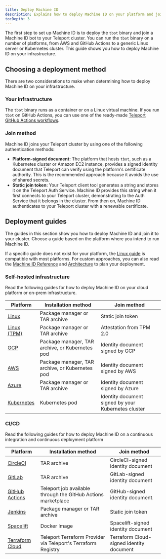 ```yaml
---
title: Deploy Machine ID
description: Explains how to deploy Machine ID on your platform and join it to your Teleport cluster.
tocDepth: 3
---
```


The first step to set up Machine ID is to deploy the `tbot` binary and join a
Machine ID bot to your Teleport cluster. You can run the `tbot` binary on a
number of platforms, from AWS and GitHub Actions to a generic Linux server or
Kubernetes cluster. This guide shows you how to deploy Machine ID on your
infrastructure.

## Choosing a deployment method

There are two considerations to make when determining how to deploy Machine ID on
your infrastructure.

### Your infrastructure

The `tbot` binary runs as a container or on a Linux virtual machine. If you run
`tbot` on GitHub Actions, you can use one of the ready-made [Teleport GitHub
Actions workflows](https://github.com/teleport-actions).

### Join method

Machine ID joins your Teleport cluster by using one of the following
authentication methods:

- **Platform-signed document:** The platform that hosts `tbot`, such as a
  Kubernetes cluster or Amazon EC2 instance, provides a signed identity document
  that Teleport can verify using the platform's certificate authority. This is
  the recommended approach because it avoids the use of shared secrets.
- **Static join token:** Your Teleport client tool generates a string and stores
  it on the Teleport Auth Service. Machine ID provides this string when it first
  connects to your Teleport cluster, demonstrating to the Auth Service that it
  belongs in the cluster. From then on, Machine ID authenticates to your
  Teleport cluster with a renewable certificate.

## Deployment guides

The guides in this section show you how to deploy Machine ID and join it
to your cluster. Choose a guide based on the platform where you intend to run
Machine ID.

If a specific guide does not exist for your platform, the [Linux
guide](./deployment/linux.mdx) is compatible with most platforms. For
custom approaches, you can also read the [Machine ID Reference](../../reference/machine-id/machine-id.mdx)
and [Architecture](../../reference/architecture/machine-id-architecture.mdx) to plan your deployment.

### Self-hosted infrastructure

Read the following guides for how to deploy Machine ID on your cloud platform or
on-prem infrastructure.

| Platform                                  | Installation method                             | Join method                                         |
|-------------------------------------------|-------------------------------------------------|-----------------------------------------------------|
| [Linux](./deployment/linux.mdx)           | Package manager or TAR archive                  | Static join token                                   |
| [Linux (TPM)](./deployment/linux-tpm.mdx) | Package manager or TAR archive                  | Attestation from TPM 2.0                            |
| [GCP](./deployment/gcp.mdx)               | Package manager, TAR archive, or Kubernetes pod | Identity document signed by GCP                     |
| [AWS](./deployment/aws.mdx)               | Package manager, TAR archive, or Kubernetes pod | Identity document signed by AWS                     |
| [Azure](./deployment/azure.mdx)           | Package manager or TAR archive                  | Identity document signed by Azure                   |
| [Kubernetes](./deployment/kubernetes.mdx) | Kubernetes pod                                  | Identity document signed by your Kubernetes cluster |

### CI/CD

Read the following guides for how to deploy Machine ID on a continuous
integration and continuous deployment platform

| Platform                                                                                            | Installation method                                           | Join method                        |
|-----------------------------------------------------------------------------------------------------|---------------------------------------------------------------|------------------------------------|
| [CircleCI](./deployment/circleci.mdx)                                                               | TAR archive                                                   | CircleCI-signed identity document  |
| [GitLab](./deployment/gitlab.mdx)                                                                   | TAR archive                                                   | GitLab-signed identity document    |
| [GitHub Actions](./deployment/github-actions.mdx)                                                   | Teleport job available through the GitHub Actions marketplace | GitHub-signed identity document.   |
| [Jenkins](./deployment/jenkins.mdx)                                                                 | Package manager or TAR archive                                | Static join token                  |
| [Spacelift](../../admin-guides/infrastructure-as-code/terraform-provider/spacelift.mdx)             | Docker Image                                                  | Spacelift-signed identity document |
| [Terraform Cloud](../../admin-guides/infrastructure-as-code/terraform-provider/terraform-cloud.mdx) | Teleport Terraform Provider via Teleport's Terraform Registry | Terraform Cloud-signed identity document |